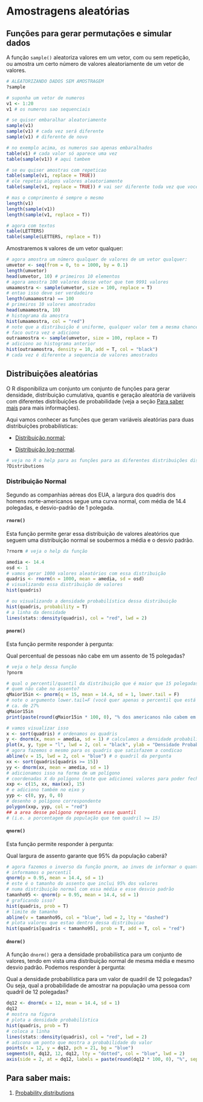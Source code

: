 # Amostragens aleatórias {#amost-aleat}

## Funções para gerar permutações e simular dados

A função `sample()` aleatoriza valores em um vetor, com ou sem repetição, ou amostra um certo número de valores aleatoriamente de um vetor de valores.  

```r
# ALEATORIZANDO DADOS SEM AMOSTRAGEM
?sample
```


```r
# suponha um vetor de numeros
v1 <- 1:20
v1 # os numeros sao sequenciais

# se quiser embaralhar aleatoriamente
sample(v1)
sample(v1) # cada vez será diferente
sample(v1) # diferente de novo

# no exemplo acima, os numeros sao apenas embaralhados
table(v1) # cada valor só aparece uma vez
table(sample(v1)) # aqui tambem

# se eu quiser amostras com repeticao
table(sample(v1, replace = TRUE))
# ele repetiu alguns valores aleatoriamente
table(sample(v1, replace = TRUE)) # vai ser diferente toda vez que voce executa

# mas o comprimento é sempre o mesmo
length(v1)
length(sample(v1))
length(sample(v1, replace = T))

# agora com textos
table(LETTERS)
table(sample(LETTERS, replace = T))
```

Amostraremos `N` valores de um vetor qualquer:  

```r
# agora amostra um número qualquer de valores de um vetor qualquer:
umvetor <- seq(from = 0, to = 1000, by = 0.1)
length(umvetor)
head(umvetor, 10) # primeiros 10 elementos
# agora amostra 100 valores desse vetor que tem 9991 valores
umaamostra <- sample(umvetor, size = 100, replace = T)
# entao isso deve ser verdadeiro
length(umaamostra) == 100
# primeiros 10 valores amostrados
head(umaamostra, 10)
# histograma da amostra
hist(umaamostra, col = "red")
# note que a distribuição é uniforme, qualquer valor tem a mesma chance de ser amostrado
# faco outra vez e adiciono
outraamostra <- sample(umvetor, size = 100, replace = T)
# adiciono ao histograma anterior
hist(outraamostra, density = 10, add = T, col = "black")
# cada vez é diferente a sequencia de valores amostrados
```

## Distribuições aleatórias

O R disponibiliza um conjunto um conjunto de funções para gerar densidade, distribuição cumulativa, quantis e geração aleatória de variáveis com diferentes distribuições de probabilidade (veja a seção [Para saber mais](#sabermais-distribuicoes) para mais informações).  

Aqui vamos conhecer as funções que geram variáveis aleatórias para duas distribuições probabilísticas:

* [Distribuição normal](https://en.wikipedia.org/wiki/Normal_distribution);

* [Distribuição log-normal](https://en.wikipedia.org/wiki/Log-normal_distribution).  


```r
# veja no R o help para as funções para as diferentes distribuições disponíveis no R.
?Distributions
```

### Distribuição Normal

Segundo as companhias aéreas dos EUA, a largura dos quadris dos homens norte-americanos segue uma curva normal, com média de 14.4 polegadas, e desvio-padrão de 1 polegada.

#### `rnorm()`

Esta função permite gerar essa distribuição de valores aleatórios que seguem uma distribuição normal se soubermos a média e o desvio padrão.  

```r
?rnorm # veja o help da função
```

```r
amedia <- 14.4
osd <- 1
# vamos gerar 1000 valores aleatórios com essa distribuição
quadris <- rnorm(n = 1000, mean = amedia, sd = osd)
# visualizando essa distribuição de valores
hist(quadris)

# ou visualizando a densidade probabilística dessa distribuição
hist(quadris, probability = T)
# a linha da densidade
lines(stats::density(quadris), col = "red", lwd = 2)
```


#### `pnorm()`

Esta função permite responder à pergunta:

::: {.infobox .idea data-latex="idea"}

Qual percentual de pessoas não cabe em um assento de 15 polegadas?

:::


```r
# veja o help dessa função
?pnorm
```


```r
# qual o percentil/quantil da distribuição que é maior que 15 polegadas
# quem não cabe no assento?
qMaior15in <- pnorm(q = 15, mean = 14.4, sd = 1, lower.tail = F)
# note o argumento lower.tail=F (você quer apenas o percentil que está acima desse valor)
# ca. de 27%
qMaior15in
print(paste(round(qMaior15in * 100, 0), "% dos americanos não cabem em um assento de 15 polegadas", sep = ""))

# vamos visualizar isso
x <- sort(quadris) # ordenamos os quadris
y <- dnorm(x, mean = amedia, sd = 1) # calculamos a densidade probabilística desses valores
plot(x, y, type = "l", lwd = 2, col = "black", ylab = "Densidade Probabilística", xlab = "Quadris de americanos (inches)") # plotamos isso e temos nossa curva normal
# agora fazemos o mesmo para os quadris que satisfazem a condicao
abline(v = 15, lwd = 2, col = "blue") # o quadril da pergunta
xx <- sort(quadris[quadris >= 15])
yy <- dnorm(xx, mean = amedia, sd = 1)
# adicionamos isso na forma de um polígono
# coordenadas X do polígono (note que adicionei valores para poder fechar o polígono)
xxp <- c(15, xx, max(xx), 15)
# e adiciono também no eixo y
yyp <- c(0, yy, 0, 0)
# desenho o polígono correspondente
polygon(xxp, yyp, col = "red")
## a area desse polígono representa esse quantil
# (i.e. a porcentagem da população que tem quadril >= 15)
```

#### `qnorm()`

Esta função permite responder à pergunta:

::: {.infobox .idea data-latex="idea"}

Qual largura de assento garante que 95% da população caberá?

:::


```r
# agora fazemos o inverso da função pnorm, ao inves de informar o quantil,
# informamos o percentil
qnorm(p = 0.95, mean = 14.4, sd = 1)
# este é o tamanho do assento que inclui 95% dos valores
# numa distribuição normal com essa média e esse desvio padrão
tamanho95 <- qnorm(p = 0.95, mean = 14.4, sd = 1)
# graficando isso?
hist(quadris, prob = T)
# limite de tamanho
abline(v = tamanho95, col = "blue", lwd = 2, lty = "dashed")
# plota valores que estao dentro dessa distribuicao
hist(quadris[quadris < tamanho95], prob = T, add = T, col = "red")
```

#### `dnorm()`

A função `dnorm()` gera a densidade probabilística para um conjunto de valores, tendo em vista uma distribuição normal de mesma média e mesmo desvio padrão.
Podemos responder à pergunta:


::: {.infobox .idea data-latex="idea"}

Qual a densidade probabilística para um valor de quadril de 12 polegadas? Ou seja, qual a probabilidade de amostrar na população uma pessoa com quadril de 12 polegadas?

:::


```r
dq12 <- dnorm(x = 12, mean = 14.4, sd = 1)
dq12
# mostra na figura
# plota a densidade probabilística
hist(quadris, prob = T)
# coloca a linha
lines(stats::density(quadris), col = "red", lwd = 2)
# adicona um ponto que mostra a probabilidade do valor
points(x = 12, y = dq12, pch = 21, bg = "blue")
segments(0, dq12, 12, dq12, lty = "dotted", col = "blue", lwd = 2)
axis(side = 2, at = dq12, labels = paste(round(dq12 * 100, 0), "%", sep = ""), line = NULL, las = 2, col = "blue")
```

## Para saber mais: {#sabermais-distribuicoes}

(1) [Probability distributions](http://www.r-tutor.com/elementary-statistics/probability-distributions)
  
